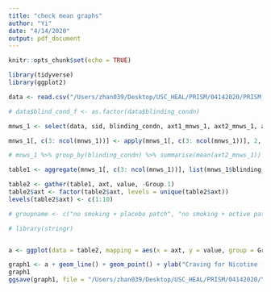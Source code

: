 ```yaml
---
title: "check mean graphs"
author: "Yi"
date: "4/14/2020"
output: pdf_document
---
```


```r
knitr::opts_chunk$set(echo = TRUE)
```

```r
library(tidyverse)
library(ggplot2)
```

```r
data <- read.csv("/Users/zhan039/Desktop/USC_HEAL/PRISM/04142020/PRISM_Study_Completers_Clean_05Apr2020.csv", header = T, na.strings = ".")
```

```r
# data$blind_cond_f <- as.factor(data$blinding_condn)

mnws_1 <- select(data, sid, blinding_condn, axt1_mnws_1, axt2_mnws_1, axt3_mnws_1, axt4_mnws_1, axt5_mnws_1, axt6_mnws_1, axt7_mnws_1, axt8_mnws_1, axt9_mnws_1, axt10_mnws_1)

mnws_1[, c(3: ncol(mnws_1))] <- apply(mnws_1[, c(3: ncol(mnws_1))], 2, as.integer)

# mnws_1 %>% group_by(blinding_condn) %>% summarise(mean(axt2_mnws_1))

table1 <- aggregate(mnws_1[, c(3: ncol(mnws_1))], list(mnws_1$blinding_condn), mean, na.rm = T)

table2 <- gather(table1, axt, value, -Group.1)
table2$axt <- factor(table2$axt, levels = unique(table2$axt))
levels(table2$axt) <- c(1:10)

# groupname <- c("no smoking + placebo patch", "no smoking + active patch", "smoking + placebo patch", "smoking + active patch")

# library(stringr)


a <- ggplot(data = table2, mapping = aes(x = axt, y = value, group = Group.1, colour = as.factor(Group.1)))

graph1 <- a + geom_line() + geom_point() + ylab("Craving for Nicotine (Mean)") + scale_colour_discrete(name = "Group",  breaks = c(1:4), labels = c("no smoking + placebo patch", "no smoking + active patch", "smoking + placebo patch", "smoking + active patch")) + theme(legend.position = "bottom", plot.title = element_text(hjust = 0.5, size = 20, face = "bold")) + labs(title = "MNWS Item 1 Score (Craving for Nicotine)") + guides(colour = guide_legend(nrow = 2))
graph1
ggsave(graph1, file = "/Users/zhan039/Desktop/USC_HEAL/PRISM/04142020/Yi/graph1.pdf", width = 8, height = 6)
```




